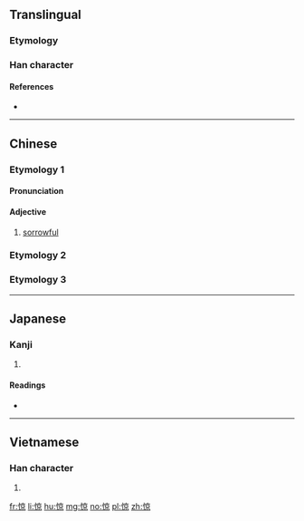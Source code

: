 {{also|驚}}
==Translingual==

===Etymology===
{{Han compound |ls=psc
 |心 |c1=s |t1=heart |alt1=忄
 |京 |c2=p
}}

===Han character===
{{Han char|rn=61|rad=心|as=08|sn=11|four=90096|canj=PYRF|ids=⿰忄京}}

====References====
* {{Han ref|kx=0390.110|dkj=10767|dj=0724.090|hdz=42318.030|uh=60CA|ud=24778|bh=D561|bd=54625}}

----

==Chinese==
===Etymology 1===
{{zh-forms}}

====Pronunciation====
{{zh-pron
|m=liáng
|cat=adj
}}

====Adjective====
{{zh-adj}}

# {{zh-obsolete}} [[sorrowful]]

===Etymology 2===
{{zh-see|驚}}

===Etymology 3===
{{zh-see|悢|v}}

----

==Japanese==

===Kanji===
{{ja-kanji|grade=|rs=心08}}

# {{defn|lang=ja|sort=心08}}

====Readings====
* {{ja-readings|on=[[りょう]] (ryō)|kun=[[かなしむ]] (kanashimu)}}

----

==Vietnamese==

===Han character===
{{vi-hantu|[[kinh]]|rs=心08}}

# {{defn|lang=vi|sort=心08}}

[[fr:惊]]
[[li:惊]]
[[hu:惊]]
[[mg:惊]]
[[no:惊]]
[[pl:惊]]
[[zh:惊]]